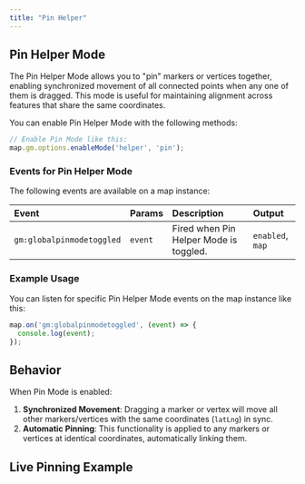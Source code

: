 ```yaml
---
title: "Pin Helper"
---
```


## Pin Helper Mode

The Pin Helper Mode allows you to "pin" markers or vertices together, enabling synchronized movement of all connected points when any one of them is dragged. This mode is useful for maintaining alignment across features that share the same coordinates.

You can enable Pin Helper Mode with the following methods:

```js
// Enable Pin Mode like this:
map.gm.options.enableMode('helper', 'pin');
```

### Events for Pin Helper Mode

The following events are available on a map instance:

| Event                      | Params  | Description                            | Output                        |
|:---------------------------| :-------| :------------------------------------- | :-----------------------------|
| `gm:globalpinmodetoggled`  | `event` | Fired when Pin Helper Mode is toggled. | `enabled`, `map`              |

### Example Usage

You can listen for specific Pin Helper Mode events on the map instance like this:

```js
map.on('gm:globalpinmodetoggled', (event) => {
  console.log(event);
});
```

## Behavior

When Pin Mode is enabled:
1. **Synchronized Movement**: Dragging a marker or vertex will move all other markers/vertices with the same coordinates (`latLng`) in sync.
2. **Automatic Pinning**: This functionality is applied to any markers or vertices at identical coordinates, automatically linking them.

## Live Pinning Example

<BrowserOnlyGmMap
  gmOptions={helperPinOptions}
  features={features} />
